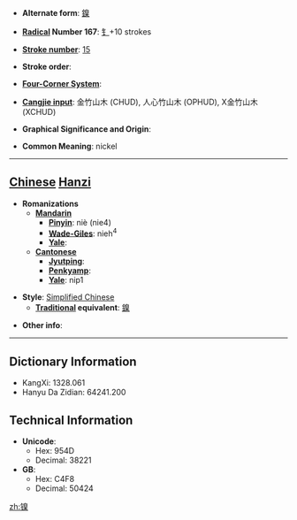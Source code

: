 * '''Alternate form''': [[鎳]]

* '''[[Wiktionary:Chinese radical index| Radical]] Number 167''': [[Wiktionary:Chinese radical index 钅|钅]]+10 strokes

* '''[[Wiktionary:Chinese total strokes index|Stroke number]]''': [[Wiktionary:Chinese total strokes index 15|15]]

* '''Stroke order''': 

* '''[[Wiktionary:Chinese four corner index|Four-Corner System]]''': 

* '''[[Wiktionary:Chinese Cangjie index|Cangjie input]]''': 金竹山木 (CHUD), 人心竹山木 (OPHUD), X金竹山木 (XCHUD)

* '''Graphical Significance and Origin''': 

* '''Common Meaning''': nickel

----

== [[Chinese]] [[Hanzi]] ==

* '''Romanizations'''
** '''[[Mandarin]]'''
*** '''[[Pinyin]]''': niè (nie4)
*** '''[[Wade-Giles]]''': nieh<sup>4</sup>
*** '''[[Yale]]''': 
** '''[[Cantonese]]'''
*** '''[[Jyutping]]''':
*** '''[[Penkyamp]]''': 
*** '''[[Yale]]''': nip1

* '''Style''': [[Simplified Chinese]] 
** '''[[Traditional Chinese|Traditional]] equivalent''': [[鎳]]

* '''Other info''': 

----

== Dictionary Information ==

* KangXi: 1328.061
* Hanyu Da Zidian: 64241.200

== Technical Information ==

* '''Unicode''':
** Hex: 954D
** Decimal: 38221
* '''GB''':
** Hex: C4F8
** Decimal: 50424
[[zh:镍]]
